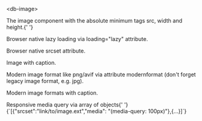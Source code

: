 
<Meta title="04-Data-Display/Image/Intro" />

<db-headline variant="1">&lt;db-image&gt;</db-headline>

<p>
  The image component with the absolute minimum tags src, width and height.{' '}
</p>

<Canvas>
  <db-image
    alt="DB Image alternative text"
    src={dummy}
    width="376"
    height="253"
  ></db-image>
</Canvas>

<p>Browser native lazy loading via loading="lazy" attribute.</p>

<Canvas>
  <db-image
    alt="DB Image alternative text"
    src={dummy}
    loading="lazy"
    width="376"
    height="253"
  ></db-image>
</Canvas>

<p>Browser native srcset attribute.</p>

<Canvas>
  <db-image
    alt="DB Image alternative text"
    src={dummy}
    srcset="https://db-ui.github.io/core/samples/images/maximilian--UZa949e8LE-unsplash.752x564.squoosh.mozjpeg.jpg 2x, https://db-ui.github.io/core/samples/images/maximilian--UZa949e8LE-unsplash.1128x846.squoosh.mozjpeg.jpg 3x"
    width="376"
    height="253"
  ></db-image>
</Canvas>

<p>Image with caption.</p>

<Canvas>
  <db-image
    alt="DB Image alternative text"
    src={dummy}
    loading="lazy"
    width="376"
    height="253"
    caption="DB Regio train at Hamburg main station"
  ></db-image>
</Canvas>

<p>
  Modern image format like png/avif via attribute modernformat (don't forget
  legacy image format, e.g. jpg).
</p>

<Canvas>
  <db-image
    alt="DB Image alternative text"
    src={dummy}
    modernformat={dummy2}
    width="376"
    height="253"
  ></db-image>
</Canvas>

<p>Modern image formats with caption.</p>

<Canvas>
  <db-image
    alt="DB Image alternative text"
    src={dummy}
    modernformat={dummy2}
    width="376"
    height="253"
    caption="DB Regio train at Hamburg main station"
  ></db-image>
</Canvas>

<p>
  Responsive media query via array of objects{' '}
  {`[{"srcset":"link/to/image.ext","media": "(media-query: 100px)"},{...}]`}
</p>

<Canvas>
  <db-image
    alt="DB Image alternative text"
    src={dummy}
    width="376"
    height="253"
    responsivemediaquery='[{"srcset": "https://db-ui.github.io/core/samples/images/maximilian--UZa949e8LE-unsplash.1128x846.squoosh.mozjpeg.jpg", "media": "(min-width: 1100px)"}, {"srcset": "https://db-ui.github.io/core/samples/images/maximilian--UZa949e8LE-unsplash.752x564.squoosh.mozjpeg.jpg", "media": "(min-width: 700px)"}]'
  ></db-image>
</Canvas>

<Readme />
